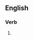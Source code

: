 ==English==

===Verb===
{{head|en|present participle}}

# {{present participle of|frazzle|lang=en|nocat=1}}
